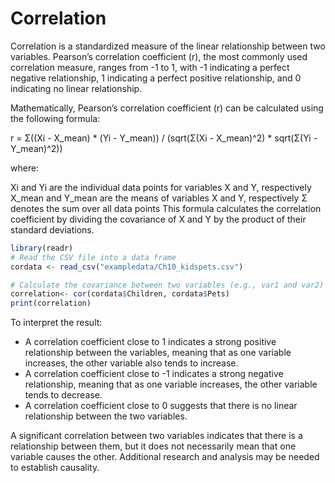 # Correlation

Correlation is a standardized measure of the linear relationship between two variables. Pearson's correlation coefficient (r), the most commonly used correlation measure, ranges from -1 to 1, with -1 indicating a perfect negative relationship, 1 indicating a perfect positive relationship, and 0 indicating no linear relationship.

Mathematically, Pearson's correlation coefficient (r) can be calculated using the following formula:

r = Σ((Xi - X_mean) \* (Yi - Y_mean)) / (sqrt(Σ(Xi - X_mean)\^2) \* sqrt(Σ(Yi - Y_mean)\^2))

where:

Xi and Yi are the individual data points for variables X and Y, respectively X_mean and Y_mean are the means of variables X and Y, respectively Σ denotes the sum over all data points This formula calculates the correlation coefficient by dividing the covariance of X and Y by the product of their standard deviations.

```r
library(readr)
# Read the CSV file into a data frame
cordata <- read_csv("exampledata/Ch10_kidspets.csv")

# Calculate the covariance between two variables (e.g., var1 and var2)
correlation<- cor(cordata$Children, cordata$Pets)
print(correlation)
```

To interpret the result:

-   A correlation coefficient close to 1 indicates a strong positive relationship between the variables, meaning that as one variable increases, the other variable also tends to increase.
-   A correlation coefficient close to -1 indicates a strong negative relationship, meaning that as one variable increases, the other variable tends to decrease.
-   A correlation coefficient close to 0 suggests that there is no linear relationship between the two variables.

A significant correlation between two variables indicates that there is a relationship between them, but it does not necessarily mean that one variable causes the other. Additional research and analysis may be needed to establish causality.
